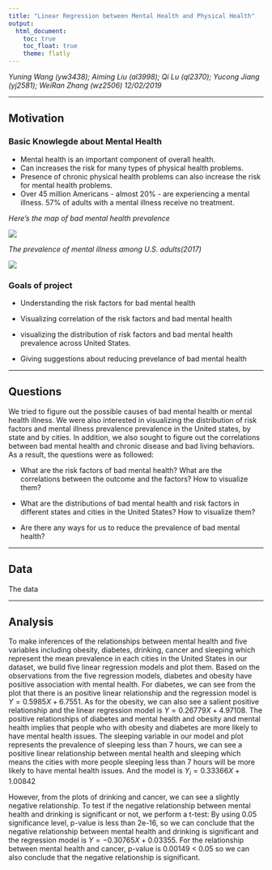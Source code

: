 ```yaml
---
title: "Linear Regression between Mental Health and Physical Health"
output: 
  html_document:
    toc: true
    toc_float: true
    theme: flatly
---
```


*Yuning Wang (yw3438); Aiming Liu (al3998); Qi Lu (ql2370); Yucong Jiang (yj2581); WeiRan Zhang (wz2506)*
*12/02/2019*

***

## Motivation

### Basic Knowlegde about Mental Health

 - Mental health is an important component of overall health.
 - Can increases the risk for many types of physical health problems.
 - Presence of chronic physical health problems can also increase the risk for mental health problems.
 - Over 45 million Americans - almost 20% - are experiencing a mental illness. 57% of adults with a mental illness receive no treatment.
 
*Here's the map of bad mental health prevalence*

![](map.png)
 
*The prevalence of mental illness among U.S. adults(2017)*

![](prevalence of mental illness.png)
 
### Goals of project

 - Understanding the risk factors for bad mental health
 
 - Visualizing correlation of the risk factors and bad mental health
 
 - visualizing the distribution of risk factors and bad mental health prevalence across United States.
 
 - Giving suggestions about reducing prevelance of bad mental health

***

## Questions

We tried to figure out the possible causes of bad mental health or mental health illness. We were also interested in visualizing the distribution of risk factors and mental illness prevalence prevalence in the United states, by state and by cities. In addition, we also sought to figure out the correlations between bad mental health and chronic disease and bad living behaviors. As a result, the questions were as followed:

  - What are the risk factors of bad mental health? What are the correlations between the outcome and the factors? How to visualize them?
  
  - What are the distributions of bad mental health and risk factors in different states and cities in the United States? How to visualize them?
  
  - Are there any ways for us to reduce the prevalence of bad mental health?
  
***

## Data

The data

***

## Analysis 

To make inferences of the relationships between mental health and five variables including obesity, diabetes, drinking, cancer and sleeping which represent the mean prevalence in each cities in the United States in our dataset, we build five linear regression models and plot them. Based on the observations from the five regression models, diabetes and obesity have positive association with mental health. For diabetes, we can see from the plot that there is an positive linear relationship and the regression model is $Y = 0.5985X + 6.7551$. As for the obesity, we can also see a salient positive relationship and the linear regression model is $Y = 0.26779X + 4.97108$. The positive relationships of diabetes and mental health and obesity and mental health implies that people who with obesity and diabetes are more likely to have mental health issues. The sleeping variable in our model and plot represents the prevalence of sleeping less than 7 hours, we can see a positive linear relationship between mental health and sleeping which means the cities with more people sleeping less than 7 hours will be more likely to have mental health issues. And the model is $Y_i = 0.33366X + 1.00842$  

However, from the plots of drinking and cancer, we can see a slightly negative relationship. To test if the negative relationship between mental health and drinking is significant or not, we perform a t-test: By using 0.05 significance level, p-value is less than 2e-16, so we can conclude that the negative relationship between mental health and drinking is significant and the regression model is $Y = -0.30765X + 0.03355$. For the relationship between mental health and cancer, p-value is 0.00149 < 0.05 so we can also conclude that the negative relationship is significant. 



